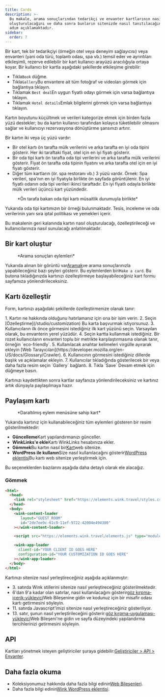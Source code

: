 ```yaml
---
title: Cards
description: >-
  Bu makale, arama sonuçlarından tedarikçi ve envanter kartlarının nasıl
  oluşturulacağını ve daha sonra bunların sitenizde nasıl tanıtılacağını adım
  adım açıklamaktadır.
sidebar:
  order: 7
---
```


Bir kart, tek bir tedarikçiyi (örneğin otel veya deneyim sağlayıcısı) veya envanteri (yani oda türü, toplantı odası, spa vb.) temsil eder ve ayrıntıları etkileşimli, rezerve edilebilir bir kart kullanıcı arayüzü aracılığıyla ortaya koyar.
Bir kullanıcı bir kartla aşağıdaki şekillerde etkileşime girebilir:

* Tıkla`Book` düğme.
* Tıkla`Gallery`Bu envantere ait tüm fotoğraf ve videoları görmek için bağlantıya tıklayın.
* Tıklamak `Best deal`En uygun fiyatlı odayı görmek için varsa bağlantıya tıklayın.
* Tıklamak `Hotel details`Emlak bilgilerini görmek için varsa bağlantıya tıklayın.

Kartın boyutunu küçültmek ve verileri kategorize etmek için birden fazla yüzü destekler; bu da kartın kullanıcı tarafından kolayca tüketilebilir olmasını sağlar ve kullanıcıyı rezervasyona dönüştürme şansınızı artırır.

Bir kartın iki veya üç yüzü vardır:

* Bir otel kartı ön tarafta mülk verilerini ve arka tarafta en iyi oda tipini gösterir. Her iki taraftaki fiyat, otel için en iyi fiyatı gösterir.
* Bir oda tipi kartı ön tarafta oda tipi verilerini ve arka tarafta mülk verilerini gösterir. Fiyat ön tarafta oda tipinin fiyatını ve arka tarafta otel için en iyi fiyatı gösterir.
* Diğer tüm kartların (ör. spa restoranı vb.) 3 yüzü vardır. Örnek: Spa verileri, spa'nın en iyi fiyatıyla birlikte ön sayfada görüntülenir. En iyi fiyatlı odanın oda tipi verileri ikinci taraftadır. En iyi fiyatlı odayla birlikte mülk verileri üçüncü kart yüzündedir.

<figure>
  <CloudinaryImage width="350" height="829" resize="scale" quality="best" alt="Kart önizlemesi" src="academy/card-example" errorImage="noimage_opaque_nyrtl0.png" />

  <figcaption>*Ön tarafa bakan oda tipi kartı müsaitlik durumuyla birlikte*</figcaption>
</figure>


Yukarıda oda tipi kartımızın bir örneği bulunmaktadır. Tesis, inceleme ve oda verilerinin yanı sıra iptal politikası ve yemekleri içerir.

Bu makalenin geri kalanında kartın nasıl oluşturulacağı, özelleştirileceği ve kullanıcılarınıza nasıl sunulacağı anlatılmaktadır.

## Bir kart oluştur

<figure>
  <CloudinaryImage width="350" height="238" resize="scale" quality="best" alt="Eylemler" src="academy/inventory-actions" errorImage="noimage_opaque_nyrtl0.png" />

  <figcaption>*Arama sonuçları eylemleri*</figcaption>
</figure>


Yukarıda alınan bir görüntü var[Aramak](/studio/search)ve arama sonuçlarınızla yapabileceğiniz bazı şeyleri gösterir. Bu eylemlerden biri`Make a card`.
Bu butona tıkladığınızda kartınızı özelleştirmeye başlayabileceğiniz kart formu sayfamıza yönlendirileceksiniz.

## Kartı özelleştir

Form, kartınızı aşağıdaki şekillerde özelleştirmenize olanak tanır:

<Steps>
  1. Kartın ne hakkında olduğunu hatırlamanız için ona bir isim verin.
  2. Seçin [Özelleştirme](/studio/customization) Bu karta başvurmak istiyorsunuz.
  3. Kullanıcıların ilk önce görmesini istediğiniz ilk kart yüzünü seçin. Varsayılan olarak, bu envanterin yerel yüzüdür.
  4. Seçin <Badge text="badge" variant="tip" size="small" /> kartta kullanmak istediğiniz. Bir rozet kullanıcıların envanteri toplu bir metrikte karşılaştırmasına olanak tanır, örneğin `eco-friendly`.
  5. Kullanılacak anahtar kelimeleri virgülle ayırarak ekleyin [Web Tarayıcıları](https://developer.mozilla.org/en-US/docs/Glossary/Crawler).
  6. Kullanıcının görmesini istediğiniz dillerde başlık ve açıklamalar ekleyin.
  7. Kullanıcılar tıkladığında gösterilecek bir veya daha fazla resim seçin `Gallery` bağlantı.
  8. Tıkla `Save` Devam etmek için düğmeye basın.
</Steps>


Kartınızı kaydettikten sonra kartlar sayfanıza yönlendirileceksiniz ve kartınız artık dünyayla paylaşılmaya hazır.

## Paylaşım kartı

<figure>
  <CloudinaryImage width="350" height="857" resize="scale" quality="best" alt="Kart" src="academy/card-actions" errorImage="noimage_opaque_nyrtl0.png" />

  <figcaption>*Daraltılmış eylem menüsüne sahip kart*</figcaption>
</figure>


Yukarıda kartınız için kullanabileceğiniz tüm eylemleri gösteren bir resim gösterilmektedir:

* **Güncelleme**Kart yapılandırmanızı günceller.
* **WinkLinks'e ekle**Kartı WinkLinks hesabınıza ekler.
* **Gömmek**Bu kartın nasıl bir[Kart](/developers/web-components/#content-loader)web sitenize.
* **WordPress ile kullanın**Size nasıl kullanılacağını gösterir[WordPress eklentisi](/developers/wordpress)Bu kartı web sitenize yerleştirmek için.

Bu seçeneklerden bazılarını aşağıda daha detaylı olarak ele alacağız.

### Gömmek

```html {3, 6-9, 11, 13-16}
<html>
  <head>
    <link rel="stylesheet" href="https://elements.wink.travel/styles.css"></link>
  </head>
  <body>
    <wink-content-loader
       layout="GUEST_ROOM"
       id="2de7ee9c-61c9-11ef-9722-42004e494300"
    ></wink-content-loader>

    <script src="https://elements.wink.travel/elements.js" type="module" defer></script>

    <wink-app-loader
      client-id="YOUR CLIENT ID GOES HERE"
      configuration-id="YOUR CUSTOMIZATION ID GOES HERE"
    ></wink-app-loader>
  </body>
</html>
```

Kartınızı sitenize nasıl yerleştireceğiniz aşağıda açıklanmıştır:

* 3\. satırda Wink stillerini sitenize nasıl yerleştireceğiniz gösterilmektedir.
* 6'dan 9'a kadar olan satırlar, nasıl kullanılacağını gösterir[göz kırpma-içerik-yükleyici](/developers/web-components/#content-loader)Web Bileşenine gidin ve kodunuz için bir misafir odası kartı getirmesini söyleyin.
* 11\. satırda Javascript'imizi sitenize nasıl yerleştireceğiniz gösteriliyor.
* 13\. satır, şunun nasıl yerleştirileceğini gösterir:[göz kırpma-uygulaması-yükleyici](/developers/web-components/#application-loader)Web Bileşeni'ne gidin ve sayfa düzeyindeki yapılandırma tercihlerinizi getirmesini söyleyin.

## API

Kartları yönetmek isteyen geliştiriciler şuraya gidebilir:[Geliştiriciler > API > Envanter](/developers/apis/#inventory-api).

## Daha fazla okuma

* Koleksiyonumuz hakkında daha fazla bilgi edinin[Web Bileşenleri](/developers/web-components).
* Daha fazla bilgi edinin[Wink WordPress eklentisi](/developers/wordpress).

